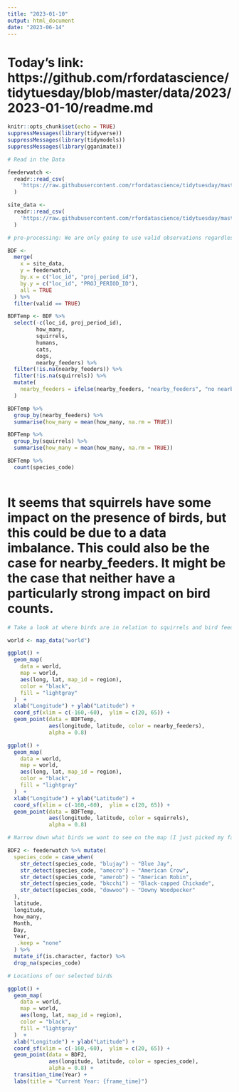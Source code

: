 ```yaml
---
title: "2023-01-10"
output: html_document
date: "2023-06-14"
---
```

# Today's link: https://github.com/rfordatascience/tidytuesday/blob/master/data/2023/2023-01-10/readme.md

```r
knitr::opts_chunk$set(echo = TRUE)
suppressMessages(library(tidyverse))
suppressMessages(library(tidymodels))
suppressMessages(library(gganimate))

```

```r
# Read in the Data

feederwatch <-
  readr::read_csv(
    'https://raw.githubusercontent.com/rfordatascience/tidytuesday/master/data/2023/2023-01-10/PFW_2021_public.csv'
  )

site_data <-
  readr::read_csv(
    'https://raw.githubusercontent.com/rfordatascience/tidytuesday/master/data/2023/2023-01-10/PFW_count_site_data_public_2021.csv'
  )

```
```r
# pre-processing: We are only going to use valid observations regardless of being reviewed

BDF <-
  merge(
    x = site_data,
    y = feederwatch,
    by.x = c("loc_id", "proj_period_id"),
    by.y = c("loc_id", "PROJ_PERIOD_ID"),
    all = TRUE
  ) %>%
  filter(valid == TRUE)

BDFTemp <- BDF %>%
  select(-c(loc_id, proj_period_id),
         how_many,
         squirrels,
         humans,
         cats,
         dogs,
         nearby_feeders) %>%
  filter(!is.na(nearby_feeders)) %>%
  filter(!is.na(squirrels)) %>%
  mutate(
    nearby_feeders = ifelse(nearby_feeders, "nearby_feeders", "no nearby_feeders")
  )
```

```r
BDFTemp %>%
  group_by(nearby_feeders) %>%
  summarise(how_many = mean(how_many, na.rm = TRUE))

BDFTemp %>%
  group_by(squirrels) %>%
  summarise(how_many = mean(how_many, na.rm = TRUE))

BDFTemp %>%
  count(species_code)
  
```
# It seems that squirrels have some impact on the presence of birds, but this could be due to a data imbalance. This could also be the case for nearby_feeders. It might be the case that neither have a particularly strong impact on bird counts.

```r
# Take a look at where birds are in relation to squirrels and bird feeders

world <- map_data("world")

ggplot() +
  geom_map(
    data = world,
    map = world,
    aes(long, lat, map_id = region),
    color = "black",
    fill = "lightgray"
  )  +
  xlab("Longitude") + ylab("Latitude") +
  coord_sf(xlim = c(-160,-60),  ylim = c(20, 65)) +
  geom_point(data = BDFTemp,
             aes(longitude, latitude, color = nearby_feeders),
             alpha = 0.8)

```

```r
ggplot() +
  geom_map(
    data = world,
    map = world,
    aes(long, lat, map_id = region),
    color = "black",
    fill = "lightgray"
  )  +
  xlab("Longitude") + ylab("Latitude") +
  coord_sf(xlim = c(-160,-60),  ylim = c(20, 65)) +
  geom_point(data = BDFTemp,
             aes(longitude, latitude, color = squirrels),
             alpha = 0.8)
```



```r
# Narrow down what birds we want to see on the map (I just picked my favorites)

BDF2 <- feederwatch %>% mutate(
  species_code = case_when(
    str_detect(species_code, "blujay") ~ "Blue Jay",
    str_detect(species_code, "amecro") ~ "American Crow",
    str_detect(species_code, "amerob") ~ "American Robin",
    str_detect(species_code, "bkcchi") ~ "Black-capped Chickade",
    str_detect(species_code, "dowwoo") ~ "Downy Woodpecker"
  ),
  latitude,
  longitude,
  how_many,
  Month,
  Day,
  Year,
   .keep = "none"
  ) %>% 
  mutate_if(is.character, factor) %>%
  drop_na(species_code)

```

```r
# Locations of our selected birds

ggplot() +
  geom_map(
    data = world,
    map = world,
    aes(long, lat, map_id = region),
    color = "black",
    fill = "lightgray"
  )  +
  xlab("Longitude") + ylab("Latitude") +
  coord_sf(xlim = c(-160,-60),  ylim = c(20, 65)) +
  geom_point(data = BDF2,
             aes(longitude, latitude, color = species_code),
             alpha = 0.8) +
  transition_time(Year) +
  labs(title = "Current Year: {frame_time}")
```

